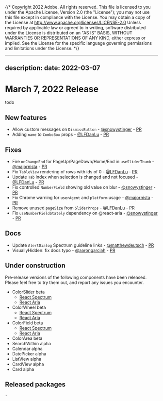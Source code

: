 {/* Copyright 2022 Adobe. All rights reserved.
This file is licensed to you under the Apache License, Version 2.0 (the "License");
you may not use this file except in compliance with the License. You may obtain a copy
of the License at http://www.apache.org/licenses/LICENSE-2.0
Unless required by applicable law or agreed to in writing, software distributed under
the License is distributed on an "AS IS" BASIS, WITHOUT WARRANTIES OR REPRESENTATIONS
OF ANY KIND, either express or implied. See the License for the specific language
governing permissions and limitations under the License. */}


---
description:
date: 2022-03-07
---

# March 7, 2022 Release

todo

## New features
- Allow custom messages on `DismissButton` - [@snowystinger](https://github.com/snowystinger) - [PR](https://github.com/adobe/react-spectrum/pull/2868)
- Adding `name` to `ComboBox` props - [@LFDanLu](https://github.com/LFDanLu) - [PR](https://github.com/adobe/react-spectrum/pull/2880)
## Fixes
- Fire `onChangeEnd` for PageUp/PageDown/Home/End in `useSliderThumb` - [@majornista](https://github.com/majornista) - [PR](https://github.com/adobe/react-spectrum/pull/2661)
- Fix `TableView` rendering of rows with ids of 0 - [@LFDanLu](https://github.com/LFDanLu) - [PR](https://github.com/adobe/react-spectrum/pull/2840)
- Update `Tab` index when selection is changed and not focused - [@LFDanLu](https://github.com/LFDanLu) - [PR](https://github.com/adobe/react-spectrum/pull/2829)
- Fix controlled `NumberField` showing old value on blur - [@snowystinger](https://github.com/snowystinger) - [PR](https://github.com/adobe/react-spectrum/pull/2882)
- Fix Chrome warning for `userAgent` and `platform` usage - [@majornista](https://github.com/majornista) - [PR](https://github.com/adobe/react-spectrum/pull/2612)
- Remove unused `pageSize` from `SliderProps` - [@LFDanLu](https://github.com/LFDanLu) - [PR](https://github.com/adobe/react-spectrum/pull/2917)
- Fix `useNumberFieldStately` dependency on @react-aria - [@snowystinger](https://github.com/snowystinger) - [PR](https://github.com/adobe/react-spectrum/pull/2918)
## Docs
- Update `AlertDialog` Spectrum guideline links - [@matthewdeutsch](https://github.com/matthewdeutsch) - [PR](https://github.com/adobe/react-spectrum/pull/2907)
- VisuallyHidden: fix docs typo - [@aarongarciah](https://github.com/aarongarciah) - [PR](https://github.com/adobe/react-spectrum/pull/2911)
## Under construction

Pre-release versions of the following components have been released. Please feel free to try them out, and report any issues you encounter.


- ColorSlider beta
    - [React Spectrum](https://react-spectrum.adobe.com/react-spectrum/ColorSlider.html)
    - [React Aria](https://react-spectrum.adobe.com/react-aria/useColorSlider.html)
- ColorWheel beta
    - [React Spectrum](https://react-spectrum.adobe.com/react-spectrum/ColorWheel.html)
    - [React Aria](https://react-spectrum.adobe.com/react-aria/useColorWheel.html)
- ColorField beta
    - [React Spectrum](https://react-spectrum.adobe.com/react-spectrum/ColorField.html)
    - [React Aria](https://react-spectrum.adobe.com/react-aria/useColorField.html)
- ColorArea beta
- SearchWithin alpha
- Calendar alpha
- DatePicker alpha
- ListView alpha
- CardView alpha
- Card alpha
## Released packages
    


```
- 
```
